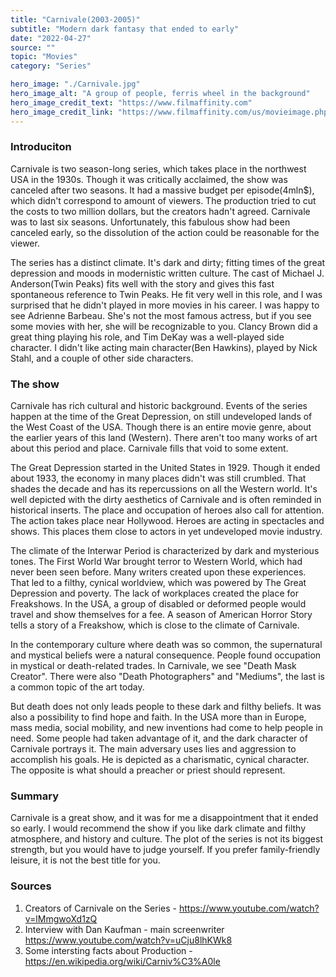 ---
title: "Carnivale(2003-2005)"
subtitle: "Modern dark fantasy that ended to early"
date: "2022-04-27"
source: ""
topic: "Movies"
category: "Series"

hero_image: "./Carnivale.jpg"
hero_image_alt: "A group of people, ferris wheel in the background"
hero_image_credit_text: "https://www.filmaffinity.com"
hero_image_credit_link: "https://www.filmaffinity.com/us/movieimage.php?imageId=238841752"
---
### Introduciton
Carnivale is two season-long series, which takes place in the northwest USA in the 1930s. Though it was critically acclaimed, the show was canceled after two seasons. It had a massive budget per episode(4mln$), which didn't correspond to amount of viewers. The production tried to cut the costs to two million dollars, but the creators hadn't agreed. Carnivale was to last six seasons. Unfortunately, this fabulous show had been canceled early, so the dissolution of the action could be reasonable for the viewer.

The series has a distinct climate. It's dark and dirty; fitting times of the great depression and moods in modernistic written culture. The cast of Michael J. Anderson(Twin Peaks) fits well 
with the story and gives this fast spontaneous reference to Twin Peaks. He fit very well in this role, and I was surprised that he didn't played in more movies in his career. I was happy to see Adrienne Barbeau. She's not the most famous actress, but if you see some movies with her, she will be recognizable to you. Clancy Brown did a great thing playing his role, and Tim DeKay was a well-played side character. I didn't like acting main character(Ben Hawkins), played by Nick Stahl, and a couple of other side characters.

### The show
Carnivale has rich cultural and historic background. Events of the series happen at the time of the Great Depression, on still undeveloped lands of the West Coast of the USA. Though there is an entire movie genre, about the earlier years of this land (Western). There aren't too many works of art about this period and place. Carnivale fills that void to some extent. 

The Great Depression started in the United States in 1929. Though it ended about 1933, the economy in many places didn't was still crumbled. That shades the decade and has its repercussions on all the Western world. It's well depicted with the dirty aesthetics of Carnivale and is often reminded in historical inserts.
The place and occupation of heroes also call for attention. The action takes place near Hollywood. Heroes are acting in spectacles and shows. This places them close to actors in yet undeveloped movie industry.

The climate of the Interwar Period is characterized by dark and mysterious tones. The First World War brought terror to Western World, which had never been seen before. Many writers created upon these experiences. That led to a filthy, cynical worldview, which was powered by The Great Depression and poverty. 
The lack of workplaces created the place for Freakshows. In the USA, a group of disabled or deformed people would travel and show themselves for a fee. A season of American Horror Story tells a story of a Freakshow, which is close to the climate of Carnivale.

In the contemporary culture where death was so common, the supernatural and mystical beliefs were a natural consequence. People found occupation in mystical or death-related trades. In Carnivale, we see "Death Mask Creator". There were also "Death Photographers" and "Mediums", the last is a common topic of the art today. 

But death does not only leads people to these dark and filthy beliefs. It was also a possibility to find hope and faith. In the USA more than in Europe, mass media, social mobility, and new inventions had come to help people in need. Some people had taken advantage of it, and the dark character of Carnivale portrays it. The main adversary uses lies and aggression to accomplish his goals. He is depicted as a charismatic, cynical character. The opposite is what should a preacher or priest should represent.

### Summary 
Carnivale is a great show, and it was for me a disappointment that it ended so early. I would recommend the show if you like dark climate and filthy atmosphere, and history and culture. The plot of the series is not its biggest strength, but you would have to judge yourself. If you prefer family-friendly leisure, it is not the best title for you.


### Sources
1. Creators of Carnivale on the Series - https://www.youtube.com/watch?v=lMmgwoXd1zQ
2. Interview with Dan Kaufman - main screenwriter https://www.youtube.com/watch?v=uCju8lhKWk8
3. Some intersting facts about Production - https://en.wikipedia.org/wiki/Carniv%C3%A0le